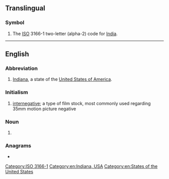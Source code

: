 {{also|Appendix:Variations of "in"}}
==Translingual==

===Symbol===
{{head|mul|symbol}}

# The [[ISO]] 3166-1 two-letter (alpha-2) code for [[India]].

[[Category:ISO 3166-1]]

----

==English==

===Abbreviation===
{{rfc-header|Abbreviation}}
{{head|en|abbreviation}}

# [[Indiana]], a state of the [[United States of America]].

===Initialism===
{{rfc-header|Initialism}}
{{head|en|initialism}}

# [[internegative]]; a type of film stock, most commonly used regarding 35mm motion picture negative

===Noun===
{{en-noun|-}}

# {{lb|en|biochemistry}} {{abbreviation of|integrase|lang=en}}

===Anagrams===
* {{anagrams|en|NI|ni}}

[[Category:en:Indiana, USA]]
[[Category:en:States of the United States]]